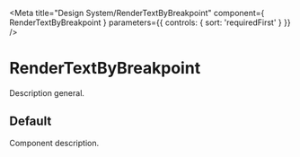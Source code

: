 
<Meta
  title="Design System/RenderTextByBreakpoint"
  component={ RenderTextByBreakpoint }
  parameters={{
    controls: { sort: 'requiredFirst' }
  }}
/>

# RenderTextByBreakpoint

Description general.

## Default

Component description.

<Canvas>
  <Story story={stories.Default} />
</Canvas>
